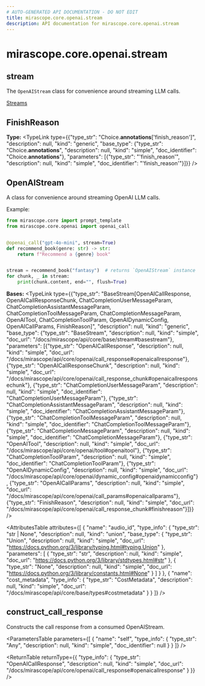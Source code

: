 ```yaml
---
# AUTO-GENERATED API DOCUMENTATION - DO NOT EDIT
title: mirascope.core.openai.stream
description: API documentation for mirascope.core.openai.stream
---
```


# mirascope.core.openai.stream

## <ApiType type="Module" path="core/openai/stream" symbolName="stream" /> stream

The `OpenAIStream` class for convenience around streaming LLM calls.

<Info title="Usage">

[Streams](/docs/mirascope/learn/streams)

</Info>

## <ApiType type="Attribute" path="core/openai/stream" symbolName="FinishReason" /> FinishReason

**Type:** <TypeLink type={{"type_str": "Choice.__annotations__['finish_reason']", "description": null, "kind": "generic", "base_type": {"type_str": "Choice.__annotations__", "description": null, "kind": "simple", "doc_identifier": "Choice.__annotations__"}, "parameters": [{"type_str": "'finish_reason'", "description": null, "kind": "simple", "doc_identifier": "'finish_reason'"}]}} />


## <ApiType type="Class" path="core/openai/stream" symbolName="OpenAIStream" /> OpenAIStream

A class for convenience around streaming OpenAI LLM calls.

Example:

```python
from mirascope.core import prompt_template
from mirascope.core.openai import openai_call


@openai_call("gpt-4o-mini", stream=True)
def recommend_book(genre: str) -> str:
    return f"Recommend a {genre} book"


stream = recommend_book("fantasy")  # returns `OpenAIStream` instance
for chunk, _ in stream:
    print(chunk.content, end="", flush=True)
```

**Bases:** 
<TypeLink type={{"type_str": "BaseStream[OpenAICallResponse, OpenAICallResponseChunk, ChatCompletionUserMessageParam, ChatCompletionAssistantMessageParam, ChatCompletionToolMessageParam, ChatCompletionMessageParam, OpenAITool, ChatCompletionToolParam, OpenAIDynamicConfig, OpenAICallParams, FinishReason]", "description": null, "kind": "generic", "base_type": {"type_str": "BaseStream", "description": null, "kind": "simple", "doc_url": "/docs/mirascope/api/core/base/stream#basestream"}, "parameters": [{"type_str": "OpenAICallResponse", "description": null, "kind": "simple", "doc_url": "/docs/mirascope/api/core/openai/call_response#openaicallresponse"}, {"type_str": "OpenAICallResponseChunk", "description": null, "kind": "simple", "doc_url": "/docs/mirascope/api/core/openai/call_response_chunk#openaicallresponsechunk"}, {"type_str": "ChatCompletionUserMessageParam", "description": null, "kind": "simple", "doc_identifier": "ChatCompletionUserMessageParam"}, {"type_str": "ChatCompletionAssistantMessageParam", "description": null, "kind": "simple", "doc_identifier": "ChatCompletionAssistantMessageParam"}, {"type_str": "ChatCompletionToolMessageParam", "description": null, "kind": "simple", "doc_identifier": "ChatCompletionToolMessageParam"}, {"type_str": "ChatCompletionMessageParam", "description": null, "kind": "simple", "doc_identifier": "ChatCompletionMessageParam"}, {"type_str": "OpenAITool", "description": null, "kind": "simple", "doc_url": "/docs/mirascope/api/core/openai/tool#openaitool"}, {"type_str": "ChatCompletionToolParam", "description": null, "kind": "simple", "doc_identifier": "ChatCompletionToolParam"}, {"type_str": "OpenAIDynamicConfig", "description": null, "kind": "simple", "doc_url": "/docs/mirascope/api/core/openai/dynamic_config#openaidynamicconfig"}, {"type_str": "OpenAICallParams", "description": null, "kind": "simple", "doc_url": "/docs/mirascope/api/core/openai/call_params#openaicallparams"}, {"type_str": "FinishReason", "description": null, "kind": "simple", "doc_url": "/docs/mirascope/api/core/openai/call_response_chunk#finishreason"}]}} />

<AttributesTable
  attributes={[
  {
    "name": "audio_id",
    "type_info": {
      "type_str": "str | None",
      "description": null,
      "kind": "union",
      "base_type": {
        "type_str": "Union",
        "description": null,
        "kind": "simple",
        "doc_url": "https://docs.python.org/3/library/typing.html#typing.Union"
      },
      "parameters": [
        {
          "type_str": "str",
          "description": null,
          "kind": "simple",
          "doc_url": "https://docs.python.org/3/library/stdtypes.html#str"
        },
        {
          "type_str": "None",
          "description": null,
          "kind": "simple",
          "doc_url": "https://docs.python.org/3/library/constants.html#None"
        }
      ]
    }
  },
  {
    "name": "cost_metadata",
    "type_info": {
      "type_str": "CostMetadata",
      "description": null,
      "kind": "simple",
      "doc_url": "/docs/mirascope/api/core/base/types#costmetadata"
    }
  }
]}
/>

## <ApiType type="Function" path="core/openai/stream" symbolName="construct_call_response" /> construct_call_response

Constructs the call response from a consumed OpenAIStream.

<ParametersTable
  parameters={[
  {
    "name": "self",
    "type_info": {
      "type_str": "Any",
      "description": null,
      "kind": "simple",
      "doc_identifier": null
    }
  }
]}
/>

<ReturnTable
  returnType={{
  "type_info": {
    "type_str": "OpenAICallResponse",
    "description": null,
    "kind": "simple",
    "doc_url": "/docs/mirascope/api/core/openai/call_response#openaicallresponse"
  }
}}
/>




